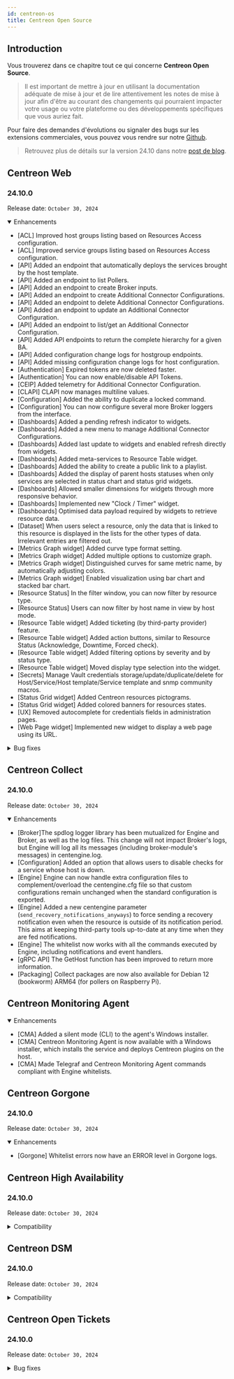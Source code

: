 ```yaml
---
id: centreon-os
title: Centreon Open Source
---
```



## Introduction

Vous trouverez dans ce chapitre tout ce qui concerne **Centreon Open Source**.

> Il est important de mettre à jour en utilisant la documentation adéquate de mise à jour et de lire attentivement les
> notes de mise à jour afin d'être au courant des changements qui pourraient impacter votre usage ou votre plateforme
> ou des développements spécifiques que vous auriez fait.

Pour faire des demandes d'évolutions ou signaler des bugs sur les extensions commerciales, vous pouvez vous rendre sur
notre [Github](https://github.com/centreon/centreon/issues/new/choose).

> Retrouvez plus de détails sur la version 24.10 dans notre [post de blog](https://www.centreon.com/fr/centreon-annonce-la-sortie-de-sa-derniere-version-logicielle-centreon-24-10/).

<ExpandCollapseAll />

## Centreon Web

### 24.10.0

Release date: `October 30, 2024`
 
<details open>
  <summary>Enhancements</summary>

- [ACL] Improved host groups listing based on Resources Access configuration.
- [ACL] Improved service groups listing based on Resources Access configuration.
- [API] Added an endpoint that automatically deploys the services brought by the host template.
- [API] Added an endpoint to list Pollers.
- [API] Added an endpoint to create Broker inputs.
- [API] Added an endpoint to create Additional Connector Configurations.
- [API] Added an endpoint to delete Additional Connector Configurations.
- [API] Added an endpoint to update an Additional Connector Configuration.
- [API] Added an endpoint to list/get an Additional Connector Configuration.
- [API] Added API endpoints to return the complete hierarchy for a given BA.
- [API] Added configuration change logs for hostgroup endpoints.
- [API] Added missing configuration change logs for host configuration.
- [Authentication] Expired tokens are now deleted faster.
- [Authentication] You can now enable/disable API Tokens.
- [CEIP] Added telemetry for Additional Connector Configuration.
- [CLAPI] CLAPI now manages multiline values.
- [Configuration] Added the ability to duplicate a locked command.
- [Configuration] You can now configure several more Broker loggers from the interface.
- [Dashboards] Added a pending refresh indicator to widgets.
- [Dashboards] Added a new menu to manage Additional Connector Configurations.
- [Dashboards] Added last update to widgets and enabled refresh directly from widgets.
- [Dashboards] Added meta-services to Resource Table widget.
- [Dashboards] Added the ability to create a public link to a playlist.
- [Dashboards] Added the display of parent hosts statuses when only services are selected in status chart and status grid widgets.
- [Dashboards] Allowed smaller dimensions for widgets through more responsive behavior.
- [Dashboards] Implemented new "Clock / Timer" widget.
- [Dashboards] Optimised data payload required by widgets to retrieve resource data.
- [Dataset] When users select a resource, only the data that is linked to this resource is displayed in the lists for the other types of data. Irrelevant entries are filtered out.
- [Metrics Graph widget] Added curve type format setting.
- [Metrics Graph widget] Added multiple options to customize graph.
- [Metrics Graph widget] Distinguished curves for same metric name, by automatically adjusting colors.
- [Metrics Graph widget] Enabled visualization using bar chart and stacked bar chart.
- [Resource Status] In the filter window, you can now filter by resource type.
- [Resource Status] Users can now  filter by host name in view by host mode.
- [Resource Table widget] Added ticketing (by third-party provider) feature.
- [Resource Table widget] Added action buttons, similar to Resource Status (Acknowledge, Downtime, Forced check).
- [Resource Table widget] Added filtering options by severity and by status type.
- [Resource Table widget] Moved display type selection into the widget.
- [Secrets] Manage Vault credentials storage/update/duplicate/delete for Host/Service/Host template/Service template and snmp community macros.
- [Status Grid widget] Added Centreon resources pictograms.
- [Status Grid widget] Added colored banners for resources states.
- [UX] Removed autocomplete for credentials fields in administration pages.
- [Web Page widget] Implemented new widget to display a web page using its URL.

</details>

<details>
  <summary>Bug fixes</summary>

- [API] Fixed access control for hosts configuration endpoints.
- [API] Fixed access control for meta-service endpoint.
- [API] Fixed access control for monitoring servers configuration endpoints.
- [API] Fixed access control for notification configuration endpoints.
- [API] Fixed access control for some v2 API endpoints.
- [ACL] Fixed access rights for dashboard configuration endpoints.
- [API] Fixed access control for some v2 API endpoints.
- [API] Fixed access control for some v2 API service configuration endpoints.
- [API] Fixed an issue on ACL checks for Administration endpoints.
- [API] Fixed an issue on ACL checks for Platform endpoints.
- [Graphs] Fixed an issue with MySQL 8 that occurred when users edited a curve definition.
- [Packaging] Fixed an issue that prevented centreontrapd from starting properly due to conflicting perl dependencies.

</details>

## Centreon Collect

### 24.10.0

Release date: `October 30, 2024`

<details open>
  <summary>Enhancements</summary>

- [Broker]The spdlog logger library has been mutualized for Engine and Broker, as well as the log files. This change will not impact Broker's logs, but Engine will log all its messages (including broker-module's messages) in centengine.log.
- [Configuration] Added an option that allows users to disable checks for a service whose host is down.
- [Engine] Engine can now handle extra configuration files to complement/overload the centengine.cfg file so that custom configurations remain unchanged when the standard configuration is exported.
- [Engine] Added a new centengine parameter (`send_recovery_notifications_anyways`) to force sending a recovery notification even when the resource is outside of its notification period. This aims at keeping third-party tools up-to-date at any time when they are fed notifications.
- [Engine] The whitelist now works with all the commands executed by Engine, including notifications and event handlers.
- [gRPC API] The GetHost function has been improved to return more information.
- [Packaging] Collect packages are now also available for Debian 12 (bookworm) ARM64 (for pollers on Raspberry Pi).

</details>

## Centreon Monitoring Agent

<details open>
  <summary>Enhancements</summary>

- [CMA] Added a silent mode (CLI) to the agent's Windows installer.
- [CMA] Centreon Monitoring Agent is now available with a Windows installer, which installs the service and deploys Centreon plugins on the host.
- [CMA] Made Telegraf and Centreon Monitoring Agent commands compliant with Engine whitelists.

</details>

## Centreon Gorgone

### 24.10.0

Release date: `October 30, 2024`

<details open>
  <summary>Enhancements</summary>

- [Gorgone] Whitelist errors now have an ERROR level in Gorgone logs.

</details>

## Centreon High Availability

### 24.10.0

Release date: `October 30, 2024`

<details>
  <summary>Compatibility</summary>

- Compatibility with other 24.10 components.

</details>

## Centreon DSM

### 24.10.0

Release date: `October 30, 2024`

<details>
  <summary>Compatibility</summary>

- Compatibility with other 24.10 components.

</details>

## Centreon Open Tickets

### 24.10.0

Release date: `October 30, 2024`

<details>
  <summary>Bug fixes</summary>

- [Open Tickets widget] Fixed redirection to monitoring pages according to the value of the "use deprecated pages" option.

</details>
